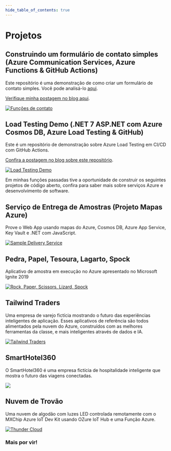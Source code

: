 ```yaml
---
hide_table_of_contents: true
---
```

# Projetos

## Construindo um formulário de contato simples (Azure Communication Services, Azure Functions & GitHub Actions)

Este repositório é uma demonstração de como criar um formulário de contato simples. Você pode analisá-lo [aqui](https://purple-sky-05cd51e0f.3.azurestaticapps.net/Index.html).

[Verifique minha postagem no blog aqui](http://localhost/pt/blog/building-a-contact-form-with-azure).

[![Funções de contato](pathname:///img/BuiltContactForm/ContactFormResult.jpg)](https://github.com/dsanchezcr/ContactFormWithAzure)

## Load Testing Demo (.NET 7 ASP.NET com Azure Cosmos DB, Azure Load Testing & GitHub)

Este é um repositório de demonstração sobre Azure Load Testing em CI/CD com GitHub Actions.

[Confira a postagem no blog sobre este repositório](http://localhost/pt/blog/adding-load-testing-to-your-workflows).

[![Load Testing Demo](pathname:///img/LoadTesting/LoadTestingWebApp.jpg)](https://github.com/dsanchezcr/LoadTestingDemo)

Em minhas funções passadas tive a oportunidade de construir os seguintes projetos de código aberto, confira para saber mais sobre serviços Azure e desenvolvimento de software.

## Serviço de Entrega de Amostras (Projeto Mapas Azure)

Prove o Web App usando mapas do Azure, Cosmos DB, Azure App Service, Key Vault e .NET com JavaScript.

[![Sample Delivery Service](https://raw.githubusercontent.com/dsanchezcr/SampleDeliveryService/main/Images/App.gif)](https://github.com/dsanchezcr/SampleDeliveryService)

## Pedra, Papel, Tesoura, Lagarto, Spock

Aplicativo de amostra em execução no Azure apresentado no Microsoft Ignite 2019

[![Rock, Paper, Scissors, Lizard, Spock](https://raw.githubusercontent.com/microsoft/RockPaperScissorsLizardSpock/main/Documents/Images/RPSLS.gif)](https://github.com/microsoft/RockPaperScissorsLizardSpock)

## Tailwind Traders

Uma empresa de varejo fictícia mostrando o futuro das experiências inteligentes de aplicação. Esses aplicativos de referência são todos alimentados pela nuvem do Azure, construídos com as melhores ferramentas da classe, e mais inteligentes através de dados e IA.

[![Tailwind Traders](https://raw.githubusercontent.com/microsoft/TailwindTraders/master/Documents/Images/Logo.png)](https://github.com/microsoft/TailwindTraders)

## SmartHotel360

O SmartHotel360 é uma empresa fictícia de hospitalidade inteligente que mostra o futuro das viagens conectadas.

[![](https://raw.githubusercontent.com/microsoft/SmartHotel360/master/Documents/Images/Logo.png)](https://github.com/microsoft/SmartHotel360)

## Nuvem de Trovão

Uma nuvem de algodão com luzes LED controlada remotamente com o MXChip Azure IoT Dev Kit usando OZure IoT Hub e uma Função Azure.

[![Thunder Cloud](https://raw.githubusercontent.com/dsanchezcr/Thundercloud/main/Images/Thundercloud.gif)](https://github.com/dsanchezcr/Thundercloud)

### Mais por vir!